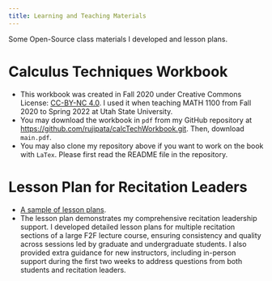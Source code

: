 ```yaml
---
title: Learning and Teaching Materials 
---
```

::: {.callout-note}
Some Open-Source class materials I developed and lesson plans.
:::
# Calculus Techniques Workbook 
- This workbook was created in Fall 2020 under Creative Commons License: [CC-BY-NC 4.0](https://creativecommons.org/licenses/by-nc/4.0/). I used it when teaching MATH 1100 from Fall 2020 to Spring 2022 at Utah State University.
- You may download the workbook in `pdf` from my GitHub repository at [https://github.com/rujipata/calcTechWorkbook.git](https://github.com/rujipata/calcTechWorkbook.git).  Then, download `main.pdf`. 
- You may also clone my repository above if you want to work on the book with `LaTex`. Please first read the README file in the repository.

# Lesson Plan for Recitation Leaders
- [A sample of lesson plans](Recitation01172023.pdf).
- The lesson plan demonstrates my comprehensive recitation leadership support. I developed detailed lesson plans for multiple recitation sections of a large F2F lecture course, ensuring consistency and quality across sessions led by graduate and undergraduate students. I also provided extra guidance for new instructors, including in-person support during the first two weeks to address questions from both students and recitation leaders.

<!---For a large F2F lecture at USU, there are multiple recitation sections being led by either graduate students or undergrad students under my supervision. To maintain consistency and quality of class materials and information being delivered to students, I provided lesson plans including detailed instructions and advise to my recitation leaders. This sample is quite longer than average since it was for the second recitation meeting with a lot of new information flying around. Some recitation leaders were brand new in teaching and they needed some extra support, supervision and advise. For the first two weeks, I visited all recitation sessions and helped answer any questions either students and recitation leaders might have.--->